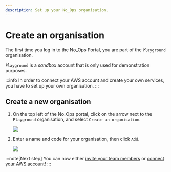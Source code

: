 ```yaml
---
description: Set up your No_Ops organisation.
---
```



# Create an organisation

The first time you log in to the No_Ops Portal, you are part of the `Playground` organisation.

`Playground` is a _sandbox_ account that is only used for demonstration purposes.

:::info
In order to connect your AWS account and create your own services, you have to set up your own organisation.
:::

## Create a new organisation

1. On the top left of the No_Ops portal, click on the arrow next to the `Playground` organisation, and select `Create an organisation`.

   <Image src="/docs/organisation/create_organisation.webp" />

2. Enter a name and code for your organisation, then click `Add`.

   <Image src="/docs/organisation/create_organisation_dialog.webp" />

:::note[Next step]
You can now either [invite your team members](./invite-team-members.mdx) or [connect your AWS account](../connect-aws-account.mdx)!
:::
